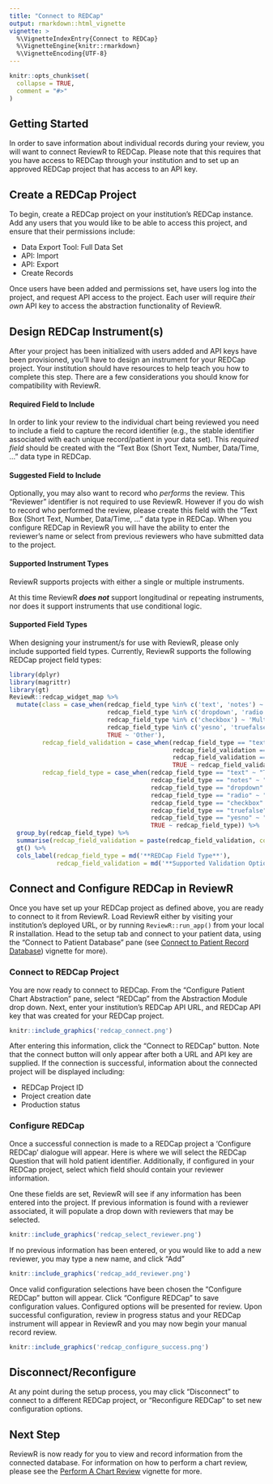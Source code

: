 ```yaml
---
title: "Connect to REDCap"
output: rmarkdown::html_vignette
vignette: >
  %\VignetteIndexEntry{Connect to REDCap}
  %\VignetteEngine{knitr::rmarkdown}
  %\VignetteEncoding{UTF-8}
---
```


```r
knitr::opts_chunk$set(
  collapse = TRUE,
  comment = "#>"
)
```

## Getting Started

In order to save information about individual records during your review, you will want to connect ReviewR to REDCap. Please note that this requires that you have access to REDCap through your institution and to set up an approved REDCap project that has access to an API key. 

## Create a REDCap Project

To begin, create a REDCap project on your institution's REDCap instance. Add any users that you would like to be able to access this project, and ensure that their permissions include:

* Data Export Tool: Full Data Set
* API: Import
* API: Export
* Create Records

Once users have been added and permissions set, have users log into the project, and request API access to the project. Each user will require _their own_ API key to access the abstraction functionality of ReviewR. 

## Design REDCap Instrument(s)

After your project has been initialized with users added and API keys have been provisioned, you'll have to design an instrument for your REDCap project. Your institution should have resources to help teach you how to complete this step. There are a few considerations you should know for compatibility with ReviewR. 

#### Required Field to Include

In order to link your review to the individual chart being reviewed you need to include a field to capture the record identifier (e.g., the stable identifier associated with each unique record/patient in your data set). This _required field_ should be created with the "Text Box (Short Text, Number, Data/Time, ..." data type in REDCap. 

#### Suggested Field to Include

Optionally, you may also want to record who _performs_ the review. This "Reviewer" identifier is not required to use ReviewR. However if you do wish to record who performed the review, please create this field with the "Text Box (Short Text, Number, Data/Time, ..." data type in REDCap. When you configure REDCap in ReviewR you will have the ability to enter the reviewer's name or select from previous reviewers who have submitted data to the project. 

#### Supported Instrument Types

ReviewR supports projects with either a single or multiple instruments. 

At this time ReviewR **_does not_** support longitudinal or repeating instruments, nor does it support instruments that use conditional logic. 

#### Supported Field Types

When designing your instrument/s for use with ReviewR, please only include supported field types. Currently, ReviewR supports the following REDCap project field types:

```r
library(dplyr)
library(magrittr)
library(gt)
ReviewR::redcap_widget_map %>% 
  mutate(class = case_when(redcap_field_type %in% c('text', 'notes') ~ 'Text Field',
                           redcap_field_type %in% c('dropdown', 'radio') ~ 'Single Answer',
                           redcap_field_type %in% c('checkbox') ~ 'Multiple Answer',
                           redcap_field_type %in% c('yesno', 'truefalse') ~ 'Logical',
                           TRUE ~ 'Other'),
         redcap_field_validation = case_when(redcap_field_type == "text" & is.na(redcap_field_validation) ~ "None",
                                             redcap_field_validation == "date_mdy" ~ "Date (M-D-Y)",
                                             redcap_field_validation == "integer" ~ "Integer",
                                             TRUE ~ redcap_field_validation),
         redcap_field_type = case_when(redcap_field_type == "text" ~ "Text Box (Short Text, Number, Data/Time, ...)",
                                       redcap_field_type == "notes" ~ "Notes Box (Paragraph Text)",
                                       redcap_field_type == "dropdown" ~ "Multiple Choice - Drop-down List (Single Answer)",
                                       redcap_field_type == "radio" ~ "Multiple Choice - Radio Buttons (Single Answer)",
                                       redcap_field_type == "checkbox" ~ "Checkboxes (Multiple Answers)",
                                       redcap_field_type == "truefalse" ~ "True - False",
                                       redcap_field_type == "yesno" ~ "Yes - No",
                                       TRUE ~ redcap_field_type)) %>% 
  group_by(redcap_field_type) %>% 
  summarise(redcap_field_validation = paste(redcap_field_validation, collapse = "; ")) %>% 
  gt() %>%
  cols_label(redcap_field_type = md('**REDCap Field Type**'), 
             redcap_field_validation = md('**Supported Validation Options**'))
```


## Connect and Configure REDCap in ReviewR

Once you have set up your REDCap project as defined above, you are ready to connect to it from ReviewR. Load ReviewR either by visiting your institution's deployed URL, or by running `ReviewR::run_app()` from your local R installation. Head to the setup tab and connect to your patient data, using the "Connect to Patient Database" pane (see [Connect to Patient Record Database](https://reviewr.thewileylab.org/articles/usage_connect_to_record_database.html)) vignette for more). 

### Connect to REDCap Project

You are now ready to connect to REDCap. From the "Configure Patient Chart Abstraction" pane, select "REDCap" from the Abstraction Module drop down. Next, enter your institution's REDCap API URL, and REDCap API key that was created for your REDCap project.

```r
knitr::include_graphics('redcap_connect.png')
```

After entering this information, click the "Connect to REDCap" button. Note that the connect button will only appear after both a URL and API key are supplied. If the connection is successful, information about the connected project will be displayed including:

* REDCap Project ID
* Project creation date
* Production status

### Configure REDCap

Once a successful connection is made to a REDCap project a 'Configure REDCap' dialogue will appear. Here is where we will select the REDCap Question that will hold patient identifier. Additionally, if configured in your REDCap project, select which field should contain your reviewer information. 

One these fields are set, ReviewR will see if any information has been entered into the project. If previous information is found with a reviewer associated, it will populate a drop down with reviewers that may be selected. 

```r
knitr::include_graphics('redcap_select_reviewer.png')
```

If no previous information has been entered, or you would like to add a new reviewer, you may type a new name, and click "Add"
```r
knitr::include_graphics('redcap_add_reviewer.png')
```

Once valid configuration selections have been chosen the "Configure REDCap" button will appear. Click "Configure REDCap" to save configuration values. Configured options will be presented for review. Upon successful configuration, review in progress status and your REDCap instrument will appear in ReviewR and you may now begin your manual record review. 
```r
knitr::include_graphics('redcap_configure_success.png')
```

## Disconnect/Reconfigure

At any point during the setup process, you may click "Disconnect" to connect to a different REDCap project, or "Reconfigure REDCap" to set new configuration options.

## Next Step

ReviewR is now ready for you to view and record information from the connected database. For information on how to perform a chart review, please see the [Perform A Chart Review](https://reviewr.thewileylab.org/articles/usage_perform_chart_review.html) vignette for more. 